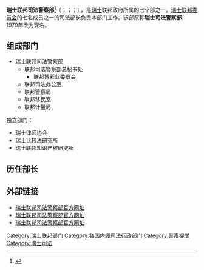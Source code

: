 {{Infobox government agency
| agency_name    = 瑞士聯邦司法警察部
| nativename    = Eidgenössisches Justiz- und Polizeidepartement{{de}}<br/>Département fédéral de justice et police{{fr}}<br/>Dipartimento federale di giustizia e polizia{{it}}<br/>Departament federal da giustia e polizia{{rm icon}}
| seal_width     = 300px
| logo           = [[File:Logo_der_Schweizerischen_Eidgenossenschaft.svg|300px]]<br>[[File:Bundeshaus_1128_(west_wing).jpg|200px]]
| logo_caption   = 位於[[聯邦宮_(伯恩)|聯邦宮]]西側的司法警察部
| seal           =
| seal_caption   =
| formed         = {{Start date|1848}}
| jurisdiction   = {{le|瑞士聯邦政府|Federal administration of Switzerland}}
| headquarters   = {{CHE}}[[伯恩|伯恩]][[聯邦宮_(伯恩)|聯邦宮]]西側
| employees      = 2,203<ref name=guide2009>{{Cite web|title=The Swiss Confederation – a brief guide 2009|author=Swiss Federal Chancellery|url=http://www.bk.admin.ch/dokumentation/02070/index.html?lang=en|access-date=2009-08-04|archive-url=https://web.archive.org/web/20130514013106/http://www.bk.admin.ch/dokumentation/02070/index.html?lang=en|archive-date=2013-05-14}}</ref>
| budget         = 支出：14億 [[瑞士法郎|瑞士法郎]]<br/>收入：1.308億 [[瑞士法郎|瑞士法郎]]<br/>(2009年)<ref name=guide2009/>
| minister1_name = [[卡琳·凯勒-祖特尔|卡琳·凯勒-祖特尔]]
| minister1_pfo  = {{le|瑞士聯邦委員會委員列表|List of members of the Swiss Federal Council|瑞士聯邦委員會委員}}
| parent_agency  =
| child1_agency  =
| child2_agency  =
| child3_agency  =
| child4_agency  =
| child5_agency  =
| child6_agency  =
| website        = {{URL|http://www.ejpd.admin.ch/}}
| map            = 
| map_caption    = 
| footnotes      =
}}
'''瑞士联邦司法警察部'''<ref name="瑞士資訊">{{Cite news|title=瑞士的国内安全受到威胁 |url=http://www.swissinfo.ch/chi/%E7%91%9E%E5%A3%AB%E7%9A%84%E5%9B%BD%E5%86%85%E5%AE%89%E5%85%A8%E5%8F%97%E5%88%B0%E5%A8%81%E8%83%81/718328 |date=2006-06-06 |publisher=[[瑞士資訊|瑞士資訊]] |archiveurl=https://archive.is/20170108072311/http://www.swissinfo.ch/chi/%E7%91%9E%E5%A3%AB%E7%9A%84%E5%9B%BD%E5%86%85%E5%AE%89%E5%85%A8%E5%8F%97%E5%88%B0%E5%A8%81%E8%83%81/718328 |archivedate=2017-01-08 |accessdate=2017-01-08 |deadurl=yes }}</ref>（{{lang-de|Eidgenössisches Justiz- und Polizeidepartement}}；{{lang-fr|Département fédéral de justice et police}}；{{lang-it|Dipartimento federale di giustizia e polizia}}；{{lang-it|Departament federal da giustia e polizia}}) ，是[[瑞士|瑞士]]联邦政府所属的七个部之一，[[瑞士联邦委员会|瑞士联邦委员会]]的七名成员之一的司法部长负责本部门工作。该部原称'''瑞士司法警察部'''，1979年改为现名。

== 组成部门 ==
* 瑞士联邦司法警察部
** 联邦司法警察部总秘书处 
*** 联邦博彩业委员会 
** 联邦司法办公室
** 联邦警察局
** 联邦移民室
** 联邦计量局 
独立部门：
* 瑞士律师协会
* 瑞士比较法研究所
* 瑞士联邦知识产权研究所

== 历任部长 ==

== 外部链接 ==
* [http://www.ejpd.admin.ch/ejpd/de/home.html 瑞士联邦司法警察部官方网址] {{Wayback|url=http://www.ejpd.admin.ch/ejpd/de/home.html |date=20071012052800 }} {{de icon}}
* [http://www.ejpd.admin.ch/ejpd/fr/home.html 瑞士联邦司法警察部官方网址] {{Wayback|url=http://www.ejpd.admin.ch/ejpd/fr/home.html |date=20210417001618 }} {{fr icon}}
* [http://www.ejpd.admin.ch/ejpd/it/home.html 瑞士联邦司法警察部官方网址] {{Wayback|url=http://www.ejpd.admin.ch/ejpd/it/home.html |date=20210418102037 }} {{it icon}}

{{模板:瑞士聯邦政府部門}}

{{Authority control}}
[[Category:瑞士联邦部门|Category:瑞士联邦部门]]
[[Category:各国内阁司法行政部门|Category:各国内阁司法行政部门]]
[[Category:警察機關|Category:警察機關]]
[[Category:瑞士司法|Category:瑞士司法]]